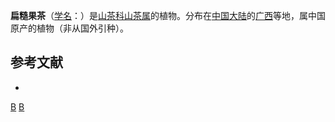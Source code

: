 {{Speciesbox 
| taxon = Camellia oblata
| authority =  Chang
}}

'''扁糙果茶'''（[[学名|学名]]：{{lang|la|''Camellia oblata''}}）是[[山茶科|山茶科]][[山茶属|山茶属]]的植物。分布在[[中国大陆|中国大陆]]的[[广西|广西]]等地，属中国原产的植物（非从国外引种）。

== 参考文献 ==
<div class="references-small">
* {{cite web| url =http://www.bioinfo.cn/db05/KmzwSpecies.php?action=view&id=28842| title =扁糙果茶| work =《中国高等植物数据库全库》| publisher =中国科学院微生物研究所| author =昆明植物研究所| accessdate =2009-02-26| deadurl =yes| archiveurl =https://web.archive.org/web/20160305064429/http://www.bioinfo.cn/db05/KmzwSpecies.php?action=view&id=28842| archivedate =2016-03-05}}
</div>
{{Taxonbar|from=Q11075626}}

[[Category:山茶属|B]]
[[Category:广西植物|B]]